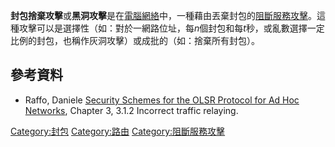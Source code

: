 {{expand language|en}}

'''封包捨棄攻擊'''或'''黑洞攻擊'''是在[[電腦網絡|電腦網絡]]中，一種藉由丟棄封包的[[分散式阻斷服務攻擊|阻斷服務攻擊]]。這種攻擊可以是選擇性（如：對於一網路位址，每''n''個封包和每''t''秒，或亂數選擇一定比例的封包，也稱作灰洞攻擊）或成批的（如：捨棄所有封包）。

==參考資料==
*Raffo, Daniele [http://perso.crans.org/~raffo/papers/phdthesis/thesisch3.html#x10-390003.1.2 Security Schemes for the OLSR Protocol for Ad Hoc Networks]{{Wayback|url=http://perso.crans.org/~raffo/papers/phdthesis/thesisch3.html#x10-390003.1.2 |date=20200621012152 }}, Chapter 3, 3.1.2 Incorrect traffic relaying.

[[Category:封包|Category:封包]]
[[Category:路由|Category:路由]]
[[Category:阻斷服務攻擊|Category:阻斷服務攻擊]]
